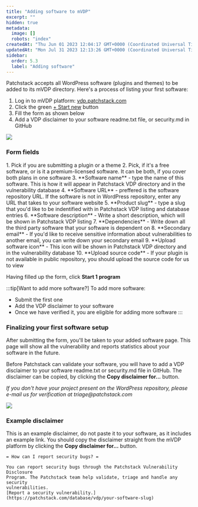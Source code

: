 ```yaml
---
title: "Adding software to mVDP"
excerpt: ""
hidden: true
metadata: 
  image: []
  robots: "index"
createdAt: "Thu Jun 01 2023 12:04:17 GMT+0000 (Coordinated Universal Time)"
updatedAt: "Mon Jul 31 2023 12:13:26 GMT+0000 (Coordinated Universal Time)"
sidebar:
  order: 5.3
  label: "Adding software"
---
```


Patchstack accepts all WordPress software (plugins and themes) to be added to its mVDP directory.
Here's a process of listing your first software:
<Steps>
1. Log in to mVDP platform: <a href="https://vdp.patchstack.com" target="_blank">vdp.patchstack.com</a>
2. Click the green <a href="https://vdp.patchstack.com/start-program" target="_blank">+ Start new</a> button
3. Fill the form as shown below
4. Add a VDP disclaimer to your software readme.txt file, or security.md in GitHub
</Steps>

![](@images/mvdp-add-program.png)

### Form fields
<Steps>
1. Pick if you are submitting a plugin or a theme
2. Pick, if it's a free software, or is it a premium-licensed software. It can be both, if you cover both plans in one software
3. **Software name** - type the name of this software. This is how it will appear in Patchstack VDP directory and in the vulnerability database
4. **Software URL** - preffered is the software repository URL. If the software is not in WordPress repository, enter any URL that takes to your software website
5. **Product slug** - type a slug that you'd like to be indentified with in Patchstack VDP listing and database entries
6. **Software description** - Write a short description, which will be shown in Patchstack VDP listing
7. **Dependencies** - Write down all the third party software that your software is dependent on
8. **Secondary email** - If you'd like to receive sensitive information about vulnerabilities to another email, you can write down your secondary email
9. **Upload software icon** - This icon will be shown in Patchstack VDP directory and in the vulnerability database
10. **Upload source code** - If your plugin is not available in public repository, you should upload the source code for us to view
</Steps>

Having filled up the form, click **Start 1 program**

:::tip[Want to add more software?]
To add more software:
- Submit the first one
- Add the VDP disclaimer to your software
- Once we have verified it, you are eligible for adding more software
:::


### Finalizing your first software setup

After submitting the form, you'll be taken to your added software page. This page will show all the vulnerability and reports statistics about your software in the future.

Before Patchstack can validate your software, you will have to add a VDP disclaimer to your software readme.txt or security.md file in GitHub. The disclaimer can be copied, by clicking the **Copy disclaimer for...** button.

_If you don't have your project present on the WordPress repository, please e-mail us for verification at triage@patchstack.com_

![](@images/mvdp-first-software.png)

### Example disclaimer
This is an example disclaimer, do not paste it to your software, as it includes an example link.
You should copy the disclaimer straight from the mVDP platform by clicking the **Copy disclaimer for...** button.

```
= How can I report security bugs? =

You can report security bugs through the Patchstack Vulnerability Disclosure 
Program. The Patchstack team help validate, triage and handle any security 
vulnerabilities. 
[Report a security vulnerability.](https://patchstack.com/database/vdp/your-software-slug) 
```






